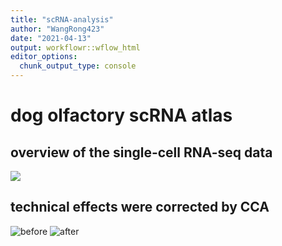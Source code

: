 ```yaml
---
title: "scRNA-analysis"
author: "WangRong423"
date: "2021-04-13"
output: workflowr::wflow_html
editor_options:
  chunk_output_type: console
---
```


# dog olfactory scRNA atlas
## overview of the single-cell RNA-seq data

![ ](1.png)

## technical effects were corrected by CCA

![before](2.png)
![after](3.png)
